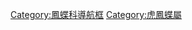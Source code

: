 {{Navbox
|name  = 虎鳳蝶屬
|title = [[虎鳳蝶屬]]
|state = {{{state|autocollapse}}}
|listclass = hlist

|above = [[鳳蝶科]]⊇[[絹蝶亞科]]⊇[[虎鳳蝶族]]⊇[[虎鳳蝶屬]]:

|list1  = 
* [[中华虎凤蝶]] ''L. chinensis''
* [[日本虎鳳蝶]] ''L. japonica''
* [[長尾虎鳳蝶]] ''L. longicaudata''（= 太白虎鳳蝶 ''L. taibai''）
* [[虎鳳蝶]] ''L. puziloi''
}}<noinclude>

{{collapsible option}}
[[Category:鳳蝶科導航框]]
[[Category:虎鳳蝶屬]]
</noinclude>